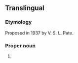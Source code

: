 ==Translingual==

===Etymology===
Proposed in 1937 by V. S. L. Pate.
{{wikipedia}}
{{wikispecies|Bembicinae}}

===Proper noun===
{{taxoninfl|i=1|g=?}}

# {{taxon|genus|family|Crabronidae|{{taxlink|Zyzzyx chilensis|species|noshow=1}}, a [[sand wasp]] that makes a buzzing sound}}
